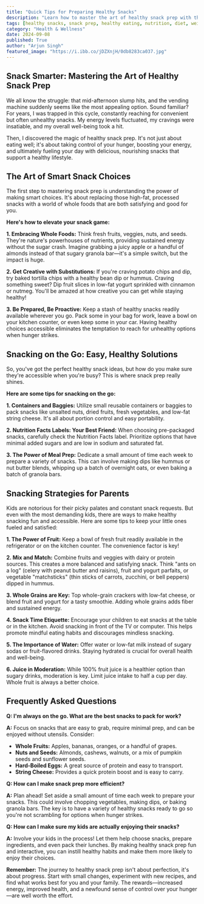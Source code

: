 ```yaml
---
title: "Quick Tips for Preparing Healthy Snacks"
description: "Learn how to master the art of healthy snack prep with these simple tips and strategies.  Discover delicious and nutritious snack options to keep your energy levels up and fuel your day effectively."
tags: [healthy snacks, snack prep, healthy eating, nutrition, diet, weight loss, meal prep, healthy lifestyle, snack ideas, kids snacks]
category: "Health & Wellness"
date: 2024-09-08
published: True
author: "Arjun Singh"
featured_image: "https://i.ibb.co/jDZXnjH/0db8283ca037.jpg"
---
```


## Snack Smarter: Mastering the Art of Healthy Snack Prep

We all know the struggle: that mid-afternoon slump hits, and the vending machine suddenly seems like the most appealing option. Sound familiar? For years, I was trapped in this cycle, constantly reaching for convenient but often unhealthy snacks. My energy levels fluctuated, my cravings were insatiable, and my overall well-being took a hit. 

Then, I discovered the magic of healthy snack prep. It's not just about eating well; it's about taking control of your hunger, boosting your energy, and ultimately fueling your day with delicious, nourishing snacks that support a healthy lifestyle.

## The Art of Smart Snack Choices

The first step to mastering snack prep is understanding the power of making smart choices. It's about replacing those high-fat, processed snacks with a world of whole foods that are both satisfying and good for you. 

**Here's how to elevate your snack game:**

**1. Embracing Whole Foods:**  Think fresh fruits, veggies, nuts, and seeds. They're nature's powerhouses of nutrients, providing sustained energy without the sugar crash. Imagine grabbing a juicy apple or a handful of almonds instead of that sugary granola bar—it's a simple switch, but the impact is huge. 

**2. Get Creative with Substitutions:**  If you're craving potato chips and dip, try baked tortilla chips with a healthy bean dip or hummus. Craving something sweet? Dip fruit slices in low-fat yogurt sprinkled with cinnamon or nutmeg. You'll be amazed at how creative you can get while staying healthy!

**3. Be Prepared, Be Proactive:** Keep a stash of healthy snacks readily available wherever you go. Pack some in your bag for work, leave a bowl on your kitchen counter, or even keep some in your car.  Having healthy choices accessible eliminates the temptation to reach for unhealthy options when hunger strikes.

##  Snacking on the Go: Easy, Healthy Solutions

So, you've got the perfect healthy snack ideas, but how do you make sure they're accessible when you're busy? This is where snack prep really shines. 

**Here are some tips for snacking on the go:**

**1. Containers and Baggies:**  Utilize small reusable containers or baggies to pack snacks like unsalted nuts, dried fruits, fresh vegetables, and low-fat string cheese. It's all about portion control and easy portability.

**2. Nutrition Facts Labels: Your Best Friend:**  When choosing pre-packaged snacks, carefully check the Nutrition Facts label.  Prioritize options that have minimal added sugars and are low in sodium and saturated fat. 

**3.  The Power of Meal Prep:**  Dedicate a small amount of time each week to prepare a variety of snacks.  This can involve making dips like hummus or nut butter blends, whipping up a batch of overnight oats, or even baking a batch of granola bars. 

##  Snacking Strategies for Parents

Kids are notorious for their picky palates and constant snack requests.  But even with the most demanding kids, there are ways to make healthy snacking fun and accessible.  Here are some tips to keep your little ones fueled and satisfied:

**1.  The Power of  Fruit:**  Keep a bowl of fresh fruit readily available in the refrigerator or on the kitchen counter.  The convenience factor is key! 

**2.  Mix and Match:**  Combine fruits and veggies with dairy or protein sources.  This creates a more balanced and satisfying snack.  Think "ants on a log" (celery with peanut butter and raisins), fruit and yogurt parfaits, or vegetable "matchsticks" (thin sticks of carrots, zucchini, or bell peppers) dipped in hummus.

**3.  Whole Grains are Key:**  Top whole-grain crackers with low-fat cheese, or blend fruit and yogurt for a tasty smoothie.  Adding whole grains adds fiber and sustained energy. 

**4.  Snack Time Etiquette:**  Encourage your children to eat snacks at the table or in the kitchen.  Avoid snacking in front of the TV or computer.  This helps promote mindful eating habits and discourages mindless snacking.

**5.  The Importance of Water:**  Offer water or low-fat milk instead of sugary sodas or fruit-flavored drinks.  Staying hydrated is crucial for overall health and well-being. 

**6.  Juice in Moderation:**  While 100% fruit juice is a healthier option than sugary drinks, moderation is key.  Limit juice intake to half a cup per day.  Whole fruit is always a better choice.

## Frequently Asked Questions

**Q: I'm always on the go.  What are the best snacks to pack for work?**

**A:**  Focus on snacks that are easy to grab, require minimal prep, and can be enjoyed without utensils.  Consider:

* **Whole Fruits:**  Apples, bananas, oranges, or a handful of grapes.
* **Nuts and Seeds:** Almonds, cashews, walnuts, or a mix of pumpkin seeds and sunflower seeds.
* **Hard-Boiled Eggs:**  A great source of protein and easy to transport.
* **String Cheese:**  Provides a quick protein boost and is easy to carry.

**Q:  How can I make snack prep more efficient?**

**A:**  Plan ahead!  Set aside a small amount of time each week to prepare your snacks.  This could involve chopping vegetables, making dips, or baking granola bars.  The key is to have a variety of healthy snacks ready to go so you're not scrambling for options when hunger strikes.

**Q:  How can I make sure my kids are actually enjoying their snacks?**

**A:**  Involve your kids in the process! Let them help choose snacks, prepare ingredients, and even pack their lunches.  By making healthy snack prep fun and interactive, you can instill healthy habits and make them more likely to enjoy their choices. 

**Remember:**  The journey to healthy snack prep isn't about perfection, it's about progress.  Start with small changes, experiment with new recipes, and find what works best for you and your family.  The rewards—increased energy, improved health, and a newfound sense of control over your hunger—are well worth the effort. 
